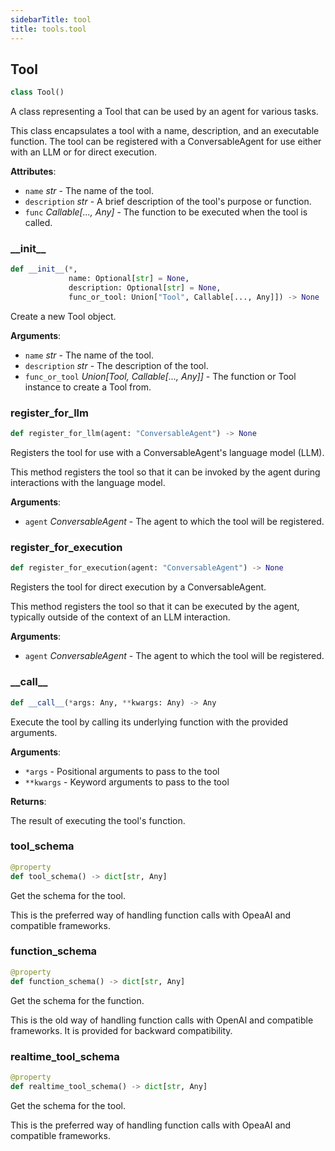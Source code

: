 ```yaml
---
sidebarTitle: tool
title: tools.tool
---
```


## Tool

```python
class Tool()
```

A class representing a Tool that can be used by an agent for various tasks.

This class encapsulates a tool with a name, description, and an executable function.
The tool can be registered with a ConversableAgent for use either with an LLM or for direct execution.

**Attributes**:

- `name` _str_ - The name of the tool.
- `description` _str_ - A brief description of the tool's purpose or function.
- `func` _Callable[..., Any]_ - The function to be executed when the tool is called.

### \_\_init\_\_

```python
def __init__(*,
             name: Optional[str] = None,
             description: Optional[str] = None,
             func_or_tool: Union["Tool", Callable[..., Any]]) -> None
```

Create a new Tool object.

**Arguments**:

- `name` _str_ - The name of the tool.
- `description` _str_ - The description of the tool.
- `func_or_tool` _Union[Tool, Callable[..., Any]]_ - The function or Tool instance to create a Tool from.

### register\_for\_llm

```python
def register_for_llm(agent: "ConversableAgent") -> None
```

Registers the tool for use with a ConversableAgent's language model (LLM).

This method registers the tool so that it can be invoked by the agent during
interactions with the language model.

**Arguments**:

- `agent` _ConversableAgent_ - The agent to which the tool will be registered.

### register\_for\_execution

```python
def register_for_execution(agent: "ConversableAgent") -> None
```

Registers the tool for direct execution by a ConversableAgent.

This method registers the tool so that it can be executed by the agent,
typically outside of the context of an LLM interaction.

**Arguments**:

- `agent` _ConversableAgent_ - The agent to which the tool will be registered.

### \_\_call\_\_

```python
def __call__(*args: Any, **kwargs: Any) -> Any
```

Execute the tool by calling its underlying function with the provided arguments.

**Arguments**:

- `*args` - Positional arguments to pass to the tool
- `**kwargs` - Keyword arguments to pass to the tool
  

**Returns**:

  The result of executing the tool's function.

### tool\_schema

```python
@property
def tool_schema() -> dict[str, Any]
```

Get the schema for the tool.

This is the preferred way of handling function calls with OpeaAI and compatible frameworks.

### function\_schema

```python
@property
def function_schema() -> dict[str, Any]
```

Get the schema for the function.

This is the old way of handling function calls with OpenAI and compatible frameworks.
It is provided for backward compatibility.

### realtime\_tool\_schema

```python
@property
def realtime_tool_schema() -> dict[str, Any]
```

Get the schema for the tool.

This is the preferred way of handling function calls with OpeaAI and compatible frameworks.

